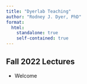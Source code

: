 ```yaml
---
title: "Dyerlab Teaching"
author: "Rodney J. Dyer, PhD"
format: 
  html:
    standalone: true
    self-contained: true
---
```



## Fall 2022 Lectures


- Welcome 






